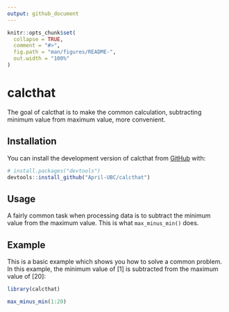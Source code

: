```yaml
---
output: github_document
---
```


<!-- README.md is generated from README.Rmd. Please edit that file -->

```r
knitr::opts_chunk$set(
  collapse = TRUE,
  comment = "#>",
  fig.path = "man/figures/README-",
  out.width = "100%"
)
```

# calcthat

<!-- badges: start -->
<!-- badges: end -->

The goal of calcthat is to make the common calculation, subtracting minimum value from maximum value, more convenient.

## Installation

You can install the development version of calcthat from [GitHub](https://github.com/) with:

``` r
# install.packages("devtools")
devtools::install_github("April-UBC/calcthat")
```

## Usage

A fairly common task when processing data is to subtract the minimum value from the maximum value. This is what `max_minus_min()` does.

## Example

This is a basic example which shows you how to solve a common problem. In this example, the minimum value of [1] is subtracted from the maximum value of [20]:

```r
library(calcthat)

max_minus_min(1:20)
```

